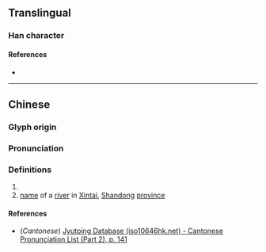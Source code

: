 {{character info/new}}
==Translingual==

===Han character===
{{Han char|rn=85|rad=水|as=09|sn=12|four=34191|canj=EDMF|ids=⿰氵柰}}

====References====
* {{Han ref|kx=0636.020|dkj=17802|dj=1043.100|hdz=31670.020|uh=6E3F|ud=28223|bh=D9F2|bd=55794}}

----

==Chinese==
{{zh-forms}}

===Glyph origin===
{{Han etym}}

===Pronunciation===
{{zh-pron
|m=nài
|c=noi6,loi6
|mc=y
|oc=y
|ma=
|cat=n,pn
}}

===Definitions===
{{zh-hanzi}}

# {{zh-used in|渿沛}}
# [[name]] of a [[river]] in [[w:Xintai|Xintai]], [[Shandong]] [[province]]

====References====
* (''Cantonese'') [http://www.iso10646hk.net/jp/document/download.jsp Jyutping Database (iso10646hk.net) - Cantonese Pronunciation List (Part 2), p. 141]